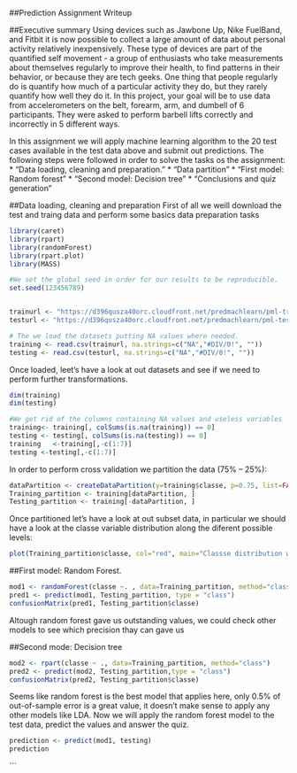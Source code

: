##Prediction Assignment Writeup

##Executive summary
Using devices such as Jawbone Up, Nike FuelBand, and Fitbit it is now possible to collect a large amount of data about personal activity relatively inexpensively. These type of devices are part of the quantified self movement - a group of enthusiasts who take measurements about themselves regularly to improve their health, to find patterns in their behavior, or because they are tech geeks. One thing that people regularly do is quantify how much of a particular activity they do, but they rarely quantify how well they do it. In this project, your goal will be to use data from accelerometers on the belt, forearm, arm, and dumbell of 6 participants. They were asked to perform barbell lifts correctly and incorrectly in 5 different ways. 

In this assignment we will apply machine learning algorithm to the 20 test cases available in the test data above and submit out predictions. The following steps were followed in order to solve the tasks os the assignment:
* "Data loading, cleaning and preparation."
* "Data partition"
* "First model: Random forest"
* "Second model: Decision tree"
* "Conclusions and quiz generation"


##Data loading, cleaning and preparation
First of all we weill download the test and traing data and perform some basics data preparation tasks

```r
library(caret)
library(rpart)
library(randomForest)
library(rpart.plot)
library(MASS)
```

```r
#We set the global seed in order for our results to be reproducible.
set.seed(123456789)


trainurl <- "https://d396qusza40orc.cloudfront.net/predmachlearn/pml-training.csv"
testurl <- "https://d396qusza40orc.cloudfront.net/predmachlearn/pml-testing.csv"

# The we load the datasets putting NA values where needed.
training <- read.csv(trainurl, na.strings=c("NA","#DIV/0!", ""))
testing <- read.csv(testurl, na.strings=c("NA","#DIV/0!", ""))
```

Once loaded, leet's have a look at out datasets and see if we need to perform further transformations. 

```r
dim(training)
dim(testing)
```

```r
#We get rid of the columns containing NA values and useless variables
training<- training[, colSums(is.na(training)) == 0] 
testing <- testing[, colSums(is.na(testing)) == 0] 
training   <-training[,-c(1:7)]
testing <-testing[,-c(1:7)]
```




In order to perform cross validation we partition the data (75% -- 25%):
```r
dataPartition <- createDataPartition(y=training$classe, p=0.75, list=FALSE)
Training_partition <- training[dataPartition, ] 
Testing_partition <- training[-dataPartition, ]
```

Once partitioned let's have a look at out subset data, in particular we should have a look at the classe variable distribution along the diferent possible levels:
```r
plot(Training_partition$classe, col="red", main="Classse distribution within partitioned training data", xlab="classe", ylab="Frequency")
```
##First model: Random Forest.
```r
mod1 <- randomForest(classe ~. , data=Training_partition, method="class")
pred1 <- predict(mod1, Testing_partition, type = "class")
confusionMatrix(pred1, Testing_partition$classe)
```
Altough random forest gave us outstanding values, we could check other models to see which precision thay can gave us

##Second mode: Decision tree
```r
mod2 <- rpart(classe ~ ., data=Training_partition, method="class")
pred2 <- predict(mod2, Testing_partition,type = "class")
confusionMatrix(pred2, Testing_partition$classe)

```
Seems like random forest is the best model that applies here, only 0.5% of out-of-sample error is a great value, it doesn't make sense to apply any other models like LDA. Now we will apply the random forest model to the test data, predict the values and answer the quiz.
```r
prediction <- predict(mod1, testing)
prediction
```
```
